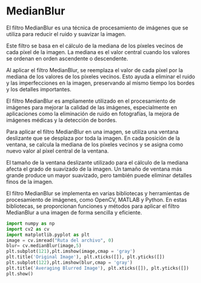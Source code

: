 # MedianBlur

El filtro MedianBlur es una técnica de procesamiento de imágenes que se utiliza para reducir el ruido y suavizar la imagen. 

Este filtro se basa en el cálculo de la mediana de los píxeles vecinos de cada píxel de la imagen. La mediana es el valor central cuando los valores se ordenan en orden ascendente o descendente. 

Al aplicar el filtro MedianBlur, se reemplaza el valor de cada píxel por la mediana de los valores de los píxeles vecinos. Esto ayuda a eliminar el ruido y las imperfecciones en la imagen, preservando al mismo tiempo los bordes y los detalles importantes.

El filtro MedianBlur es ampliamente utilizado en el procesamiento de imágenes para mejorar la calidad de las imágenes, especialmente en aplicaciones como la eliminación de ruido en fotografías, la mejora de imágenes médicas y la detección de bordes.

Para aplicar el filtro MedianBlur en una imagen, se utiliza una ventana deslizante que se desplaza por toda la imagen. En cada posición de la ventana, se calcula la mediana de los píxeles vecinos y se asigna como nuevo valor al píxel central de la ventana.

El tamaño de la ventana deslizante utilizado para el cálculo de la mediana afecta el grado de suavizado de la imagen. Un tamaño de ventana más grande produce un mayor suavizado, pero también puede eliminar detalles finos de la imagen.

El filtro MedianBlur se implementa en varias bibliotecas y herramientas de procesamiento de imágenes, como OpenCV, MATLAB y Python. En estas bibliotecas, se proporcionan funciones y métodos para aplicar el filtro MedianBlur a una imagen de forma sencilla y eficiente.

```py 
import numpy as np
import cv2 as cv
import matplotlib.pyplot as plt
image = cv.imread("Ruta del archivo", 0)
blur= cv.medianBlur(image,5)
plt.subplot(121),plt.imshow(image,cmap = 'gray')
plt.title('Original Image'), plt.xticks([]), plt.yticks([])
plt.subplot(122),plt.imshow(blur,cmap = 'gray')
plt.title('Averaging Blurred Image'), plt.xticks([]), plt.yticks([])
plt.show()
```
